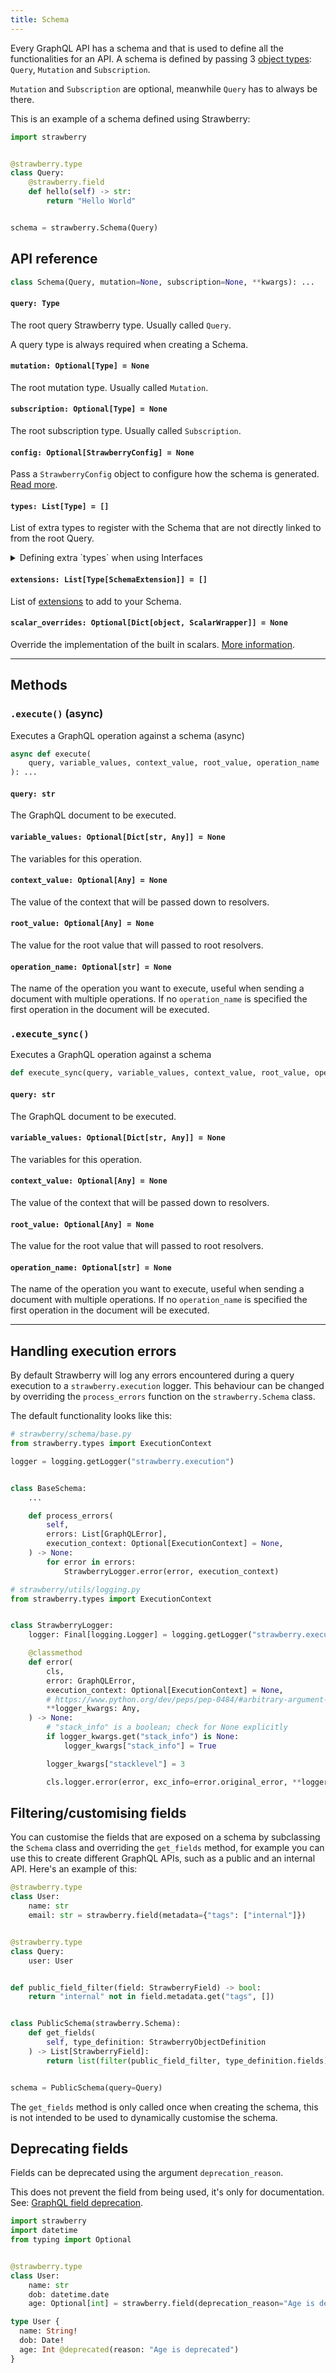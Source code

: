 ```yaml
---
title: Schema
---
```




Every GraphQL API has a schema and that is used to define all the
functionalities for an API. A schema is defined by passing 3
[object types](./object-types): `Query`, `Mutation` and `Subscription`.

`Mutation` and `Subscription` are optional, meanwhile `Query` has to always be
there.

This is an example of a schema defined using Strawberry:

```python
import strawberry


@strawberry.type
class Query:
    @strawberry.field
    def hello(self) -> str:
        return "Hello World"


schema = strawberry.Schema(Query)
```

## API reference

```python
class Schema(Query, mutation=None, subscription=None, **kwargs): ...
```



#### `query: Type`

The root query Strawberry type. Usually called `Query`.

<Note>

A query type is always required when creating a Schema.

</Note>

#### `mutation: Optional[Type] = None`

The root mutation type. Usually called `Mutation`.

#### `subscription: Optional[Type] = None`

The root subscription type. Usually called `Subscription`.

#### `config: Optional[StrawberryConfig] = None`

Pass a `StrawberryConfig` object to configure how the schema is generated.
[Read more](/docs/types/schema-configurations).

#### `types: List[Type] = []`

List of extra types to register with the Schema that are not directly linked to
from the root Query.

<details class="mb-4">
<summary>Defining extra `types` when using Interfaces</summary>

```python
from datetime import date
import strawberry


@strawberry.interface
class Customer:
    name: str


@strawberry.type
class Individual(Customer):
    date_of_birth: date


@strawberry.type
class Company(Customer):
    founded: date


@strawberry.type
class Query:
    @strawberry.field
    def get_customer(
        self, id: strawberry.ID
    ) -> Customer:  # note we're returning the interface here
        if id == "mark":
            return Individual(name="Mark", date_of_birth=date(1984, 5, 14))

        if id == "facebook":
            return Company(name="Facebook", founded=date(2004, 2, 1))


schema = strawberry.Schema(Query, types=[Individual, Company])
```

</details>

#### `extensions: List[Type[SchemaExtension]] = []`

List of [extensions](/docs/extensions) to add to your Schema.

#### `scalar_overrides: Optional[Dict[object, ScalarWrapper]] = None`

Override the implementation of the built in scalars.
[More information](/docs/types/scalars#overriding-built-in-scalars).

---

## Methods

### `.execute()` (async)

Executes a GraphQL operation against a schema (async)

```python
async def execute(
    query, variable_values, context_value, root_value, operation_name
): ...
```

#### `query: str`

The GraphQL document to be executed.

#### `variable_values: Optional[Dict[str, Any]] = None`

The variables for this operation.

#### `context_value: Optional[Any] = None`

The value of the context that will be passed down to resolvers.

#### `root_value: Optional[Any] = None`

The value for the root value that will passed to root resolvers.

#### `operation_name: Optional[str] = None`

The name of the operation you want to execute, useful when sending a document
with multiple operations. If no `operation_name` is specified the first
operation in the document will be executed.

### `.execute_sync()`

Executes a GraphQL operation against a schema

```python
def execute_sync(query, variable_values, context_value, root_value, operation_name): ...
```

#### `query: str`

The GraphQL document to be executed.

#### `variable_values: Optional[Dict[str, Any]] = None`

The variables for this operation.

#### `context_value: Optional[Any] = None`

The value of the context that will be passed down to resolvers.

#### `root_value: Optional[Any] = None`

The value for the root value that will passed to root resolvers.

#### `operation_name: Optional[str] = None`

The name of the operation you want to execute, useful when sending a document
with multiple operations. If no `operation_name` is specified the first
operation in the document will be executed.

---

## Handling execution errors

By default Strawberry will log any errors encountered during a query execution
to a `strawberry.execution` logger. This behaviour can be changed by overriding
the `process_errors` function on the `strawberry.Schema` class.

The default functionality looks like this:

```python
# strawberry/schema/base.py
from strawberry.types import ExecutionContext

logger = logging.getLogger("strawberry.execution")


class BaseSchema:
    ...

    def process_errors(
        self,
        errors: List[GraphQLError],
        execution_context: Optional[ExecutionContext] = None,
    ) -> None:
        for error in errors:
            StrawberryLogger.error(error, execution_context)
```

```python
# strawberry/utils/logging.py
from strawberry.types import ExecutionContext


class StrawberryLogger:
    logger: Final[logging.Logger] = logging.getLogger("strawberry.execution")

    @classmethod
    def error(
        cls,
        error: GraphQLError,
        execution_context: Optional[ExecutionContext] = None,
        # https://www.python.org/dev/peps/pep-0484/#arbitrary-argument-lists-and-default-argument-values
        **logger_kwargs: Any,
    ) -> None:
        # "stack_info" is a boolean; check for None explicitly
        if logger_kwargs.get("stack_info") is None:
            logger_kwargs["stack_info"] = True

        logger_kwargs["stacklevel"] = 3

        cls.logger.error(error, exc_info=error.original_error, **logger_kwargs)
```

## Filtering/customising fields

You can customise the fields that are exposed on a schema by subclassing the
`Schema` class and overriding the `get_fields` method, for example you can use
this to create different GraphQL APIs, such as a public and an internal API.
Here's an example of this:

```python
@strawberry.type
class User:
    name: str
    email: str = strawberry.field(metadata={"tags": ["internal"]})


@strawberry.type
class Query:
    user: User


def public_field_filter(field: StrawberryField) -> bool:
    return "internal" not in field.metadata.get("tags", [])


class PublicSchema(strawberry.Schema):
    def get_fields(
        self, type_definition: StrawberryObjectDefinition
    ) -> List[StrawberryField]:
        return list(filter(public_field_filter, type_definition.fields))


schema = PublicSchema(query=Query)
```

<Note>

The `get_fields` method is only called once when creating the schema, this is
not intended to be used to dynamically customise the schema.

</Note>

## Deprecating fields

Fields can be deprecated using the argument `deprecation_reason`.

<Note>

This does not prevent the field from being used, it's only for documentation.
See:
[GraphQL field deprecation](https://spec.graphql.org/June2018/#sec-Field-Deprecation).

</Note>

<CodeGrid>

```python
import strawberry
import datetime
from typing import Optional


@strawberry.type
class User:
    name: str
    dob: datetime.date
    age: Optional[int] = strawberry.field(deprecation_reason="Age is deprecated")
```

```graphql
type User {
  name: String!
  dob: Date!
  age: Int @deprecated(reason: "Age is deprecated")
}
```

</CodeGrid>

